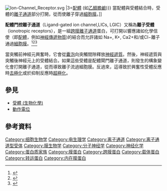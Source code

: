 {{translating|[[:en:Ligand-gated_ion_channel|:en:Ligand-gated ion channel]]||tpercent=|time=2020-10-14UTC10:22:08}}{{Pfam_box
| Symbol      = Neur_chan_memb
| Name        = 神經遞質閘門離子通道跨膜區
| image       = LGIC.png
| width       = 
| caption     = 配體閘門離子通道
| Pfam        = PF02932
| InterPro    = IPR006029
| SMART       = 
| PROSITE     = PDOC00209
| SCOP        = 1cek
| TCDB        = 1.A.9
| OPM family  = 14
| OPM protein = 2bg9
}}
[[File:Ion-Channel_Receptor.svg|thumb]] |3=[[配體|配體]] (如[[乙醯膽鹼|乙醯膽鹼]])}} 當配體與受體結合時，受體的[[離子通道|離子通道]]部分打開，從而使離子穿過[[細胞膜|細胞膜]]。]]

'''配體門控離子通道'''（Ligand-gated ion channel,LICs, LGIC）又稱為'''離子受體'''（ionotropic receptors），是一組[[跨膜蛋白|跨膜]][[離子通道|離子通道]]蛋白，可打開以響應諸如化學信使（即[[配體|配體]]，例如[[神經傳遞物質|神經傳遞物質]])的結合而允許諸如 Na+, K+, Ca2+和/或Cl−離子通過[[細胞膜|細胞膜]]。<ref>{{cite web|url=https://www.genenames.org/cgi-bin/genefamilies/set/161|title=Gene Family: Ligand gated ion channels|publisher=HUGO Gene Nomenclature Committee|access-date=2020-10-14|archive-date=2017-11-14|archive-url=https://web.archive.org/web/20171114202400/https://www.genenames.org/cgi-bin/genefamilies/set/161|dead-url=no}}</ref><ref>{{DorlandsDict|two/000019817|ligand-gated channel}}</ref><ref name="Purves" >{{cite book | author = Purves, Dale, George J. Augustine, David Fitzpatrick, William C. Hall, Anthony-Samuel LaMantia, James O. McNamara, and Leonard E. White | title = Neuroscience. 4th ed. | url = https://archive.org/details/neuroscienceissu00purv | publisher = Sinauer Associates | pages = [https://archive.org/details/neuroscienceissu00purv/page/n181 156]–7 | year = 2008 | isbn = 978-0-87893-697-7}}</ref>

當突觸前神經元興奮時，它會從[[囊泡|囊泡]]向突觸間隙釋放[[神經遞質|神經遞質]]。然後，神經遞質與突觸後神經元上的受體結合。如果這些受體是配體閘門離子通道，則發生的構象變化會打開離子通道，從而導致離子流過細胞膜。反過來，這導致於興奮性受體反應時[[去極化|去極化]]或於抑制反應時[[超极化_(生物学)|超極化]]。

==參見==
*[[受體_(生物化學)|受體 (生物化學)]]
*[[動作電位|動作電位]]


== 參考資料 ==
{{Reflist|30em}}
{{离子通道}}
[[Category:细胞生物学|Category:细胞生物学]]
[[Category:电生理学|Category:电生理学]]
[[Category:离子通道|Category:离子通道]]
[[Category:离子通道型受体|Category:离子通道型受体]]
[[Category:膜生物学|Category:膜生物学]]
[[Category:分子神经学|Category:分子神经学]]
[[Category:神经化学|Category:神经化学]]
[[Category:蛋白质家族|Category:蛋白质家族]]
[[Category:膜蛋白|Category:膜蛋白]]
[[Category:跨膜蛋白|Category:跨膜蛋白]]
[[Category:载体蛋白|Category:载体蛋白]]
[[Category:转运蛋白|Category:转运蛋白]]
[[Category:内在膜蛋白|Category:内在膜蛋白]]